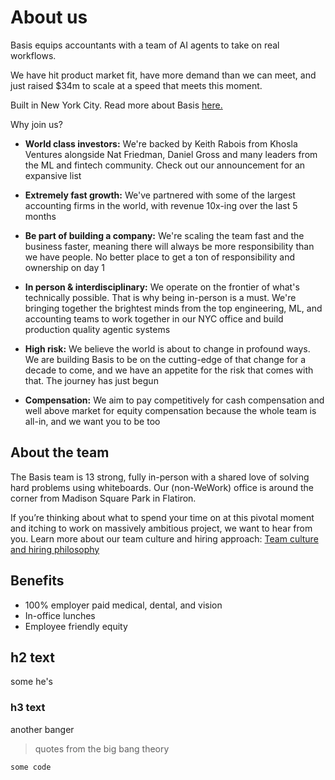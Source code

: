 # About us

Basis equips accountants with a team of AI agents to take on real workflows.

We have hit product market fit, have more demand than we can meet, and just raised $34m to scale at a speed that meets this moment.

Built in New York City. Read more about Basis [here.](https://www.google.com)

Why join us?

- **World class investors:** We're backed by Keith Rabois from Khosla Ventures alongside Nat Friedman, Daniel Gross and many leaders from the ML and fintech community. Check out our announcement for an expansive list

- **Extremely fast growth:** We've partnered with some of the largest accounting firms in the world, with revenue 10x-ing over the last 5 months

- **Be part of building a company:** We're scaling the team fast and the business faster, meaning there will always be more responsibility than we have people. No better place to get a ton of responsibility and ownership on day 1

- **In person & interdisciplinary:** We operate on the frontier of what's technically possible. That is why being in-person is a must. We're bringing together the brightest minds from the top engineering, ML, and accounting teams to work together in our NYC office and build production quality agentic systems

- **High risk:** We believe the world is about to change in profound ways. We are building Basis to be on the cutting-edge of that change for a decade to come, and we have an appetite for the risk that comes with that. The journey has just begun

- **Compensation:** We aim to pay competitively for cash compensation and well above market for equity compensation because the whole team is all-in, and we want you to be too

## About the team

The Basis team is 13 strong, fully in-person with a shared love of solving hard problems using whiteboards. Our (non-WeWork) office is around the corner from Madison Square Park in Flatiron.

If you’re thinking about what to spend your time on at this pivotal moment and itching to work on massively ambitious project, we want to hear from you. Learn more about our team culture and hiring approach: [Team culture and hiring philosophy](/team)

## Benefits
- 100% employer paid medical, dental, and vision
- In-office lunches
- Employee friendly equity

## h2 text

some he's

### h3 text

another banger

> quotes from the big bang theory

```
some code
```